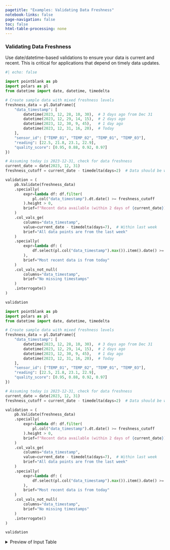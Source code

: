 ```yaml
---
pagetitle: "Examples: Validating Data Freshness"
notebook-links: false
page-navigation: false
toc: false
html-table-processing: none
---
```


### Validating Data Freshness

Use date/datetime-based validations to ensure your data is current and recent. This is critical for applications that depend on timely data updates.

```python
#| echo: false

import pointblank as pb
import polars as pl
from datetime import date, datetime, timedelta

# Create sample data with mixed freshness levels
freshness_data = pl.DataFrame({
    "data_timestamp": [
        datetime(2023, 12, 28, 10, 30),  # 3 days ago from Dec 31
        datetime(2023, 12, 29, 14, 15),  # 2 days ago
        datetime(2023, 12, 30, 9, 45),   # 1 day ago
        datetime(2023, 12, 31, 16, 20),  # Today
    ],
    "sensor_id": ["TEMP_01", "TEMP_02", "TEMP_01", "TEMP_03"],
    "reading": [22.5, 21.8, 23.1, 22.9],
    "quality_score": [0.95, 0.88, 0.92, 0.97]
})

# Assuming today is 2023-12-31, check for data freshness
current_date = date(2023, 12, 31)
freshness_cutoff = current_date - timedelta(days=2)  # Data should be within 2 days

validation = (
    pb.Validate(freshness_data)
    .specially(
        expr=lambda df: df.filter(
            pl.col("data_timestamp").dt.date() >= freshness_cutoff
        ).height > 0,
        brief=f"Recent data available (within 2 days of {current_date})"
    )
    .col_vals_ge(
        columns="data_timestamp",
        value=current_date - timedelta(days=7),  # Within last week
        brief="All data points are from the last week"
    )
    .specially(
        expr=lambda df: (
            df.select(pl.col("data_timestamp").max()).item().date() >= current_date
        ),
        brief="Most recent data is from today"
    )
    .col_vals_not_null(
        columns="data_timestamp",
        brief="No missing timestamps"
    )
    .interrogate()
)

validation
```

```python
import pointblank as pb
import polars as pl
from datetime import date, datetime, timedelta

# Create sample data with mixed freshness levels
freshness_data = pl.DataFrame({
    "data_timestamp": [
        datetime(2023, 12, 28, 10, 30),  # 3 days ago from Dec 31
        datetime(2023, 12, 29, 14, 15),  # 2 days ago
        datetime(2023, 12, 30, 9, 45),   # 1 day ago
        datetime(2023, 12, 31, 16, 20),  # Today
    ],
    "sensor_id": ["TEMP_01", "TEMP_02", "TEMP_01", "TEMP_03"],
    "reading": [22.5, 21.8, 23.1, 22.9],
    "quality_score": [0.95, 0.88, 0.92, 0.97]
})

# Assuming today is 2023-12-31, check for data freshness
current_date = date(2023, 12, 31)
freshness_cutoff = current_date - timedelta(days=2)  # Data should be within 2 days

validation = (
    pb.Validate(freshness_data)
    .specially(
        expr=lambda df: df.filter(
            pl.col("data_timestamp").dt.date() >= freshness_cutoff
        ).height > 0,
        brief=f"Recent data available (within 2 days of {current_date})"
    )
    .col_vals_ge(
        columns="data_timestamp",
        value=current_date - timedelta(days=7),  # Within last week
        brief="All data points are from the last week"
    )
    .specially(
        expr=lambda df: (
            df.select(pl.col("data_timestamp").max()).item().date() >= current_date
        ),
        brief="Most recent data is from today"
    )
    .col_vals_not_null(
        columns="data_timestamp",
        brief="No missing timestamps"
    )
    .interrogate()
)

validation
```

<details>
<summary>Preview of Input Table</summary>

```python
# | echo: false
pb.preview(freshness_data)
```

</details>
